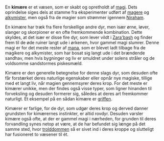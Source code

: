 {{title:Kimære}}
{{author:Laura Holmegaard}}
{{timestamp:2009-09-18T14:37:12Z}}
{{copyright:Kimære}}
En '''kimære''' er et væsen, som er skabt og opretholdt af [[magi]]. Dets oprindelse siges dels at stamme fra eksperimenter udført af [[mager|magere]] og [[alkymist|alkymister]], men også fra de magier som strømmer igennem [[Niraham]].

En kimære har træk fra flere forskellige andre dyr, men især ørne, løver, slanger og skorpioner er en ofte fremkommende kombination. Dette skyldes, at det især er disse fire dyr, som lever vildt i [[Zara'bash]] og finder frem til de øde ruiner langt ude i ørkenen, hvor gammel magi slumrer. Denne magi er for det meste rester af [[mana]], som er blevet ladt tilbage fra de magikere og alkymister, som har bosat sig langt ude i det brændende sandhav, men hvis bygninger og liv er smuldret under solens stråler og de voldsomme sandstormes piskesmæld.

Kimære er den generelle betegnelse for denne slags dyr, som desuden ofte får forstærket deres naturlige egenskaber eller opnår nye magiske, tillige med et langt liv, når magien gennemsyrer deres krop. For det meste er kimærer unikke, men der findes også visse typer, som ligner hinanden til forveksling og desuden formerer sig, således at deres art fremkommer naturligt. Et eksempel på en sådan kimære er [[grif|griffen]].

Kimærer er farlige, for de dyr, som udgør deres krop og derved danner grundsten for kimærernes instinkter, er altid rovdyr. Desuden varsler kimære også ofte, at der er gammel magi i nærheden, for grunden til deres forvandling synes netop at være, at de har befundet sig længe på det samme sted, hvor [[trolddom|trolddommen]] så er sivet ind i deres kroppe og slutteligt har fusioneret to væsener til ét.